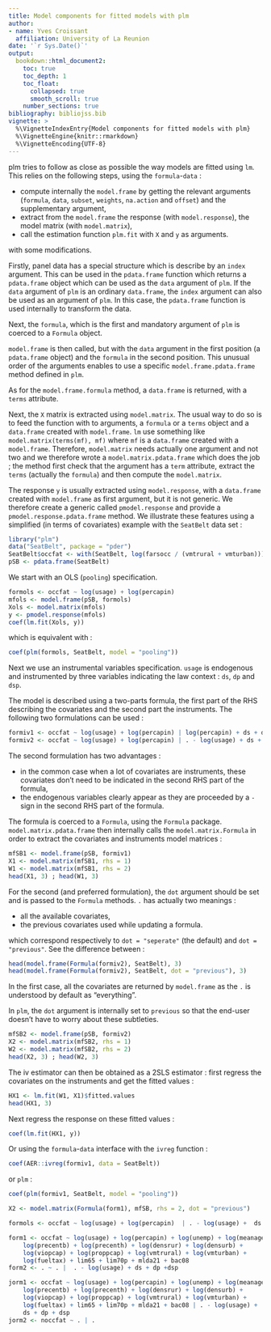 ---
title: Model components for fitted models with plm
author:
- name: Yves Croissant
  affiliation: University of La Reunion
date: '`r Sys.Date()`'
output:
  bookdown::html_document2:
    toc: true
    toc_depth: 1
    toc_float:
      collapsed: true
      smooth_scroll: true
    number_sections: true
bibliography: bibliojss.bib
vignette: >
  %\VignetteIndexEntry{Model components for fitted models with plm}
  %\VignetteEngine{knitr::rmarkdown}
  %\VignetteEncoding{UTF-8}
---

plm tries to follow as close as possible the way models are fitted
using `lm`. This relies on the following steps, using the
`formula`-`data` :

- compute internally the `model.frame` by getting the relevant
  arguments (`formula`, `data`, `subset`, `weights`, `na.action` and
  `offset`) and the supplementary argument,
- extract from the `model.frame` the response (with `model.response`),
  the model matrix (with `model.matrix`),
- call the estimation function `plm.fit` with `X` and `y` as arguments.

with some modifications.

Firstly, panel data has a special structure which is describe by an
`index` argument. This can be used in the `pdata.frame` function which
returns a `pdata.frame` object which can be used as the `data`
argument of `plm`. If the `data` argument of `plm` is an ordinary
`data.frame`, the `index` argument can also be used as an argument of
`plm`. In this case, the `pdata.frame` function is used internally to
transform the data. 

Next, the `formula`, which is the first and mandatory argument of
`plm` is coerced to a `Formula` object. 

`model.frame` is then called, but with the `data` argument in the
first position (a `pdata.frame` object) and the `formula` in the
second position. This unusual order of the arguments enables to use a
specific `model.frame.pdata.frame` method defined in `plm`.

As for the `model.frame.formula` method, a `data.frame` is returned,
with a `terms` attribute. 

Next, the `X` matrix is extracted using `model.matrix`. The usual way
to do so is to feed the function with to arguments, a `formula` or a
`terms` object and a `data.frame` created with `model.frame`. `lm` use
something like `model.matrix(terms(mf), mf)` where `mf` is a
`data.frame` created with a `model.frame`. Therefore, `model.matrix`
needs actually one argument and not two and we therefore wrote a
`model.matrix.pdata.frame` which does the job ; the method first check
that the argument has a `term` attribute, extract the `terms`
(actually the `formula`) and then compute the `model.matrix`.

The response `y` is usually extracted using `model.response`, with a
`data.frame` created with `model.frame` as first argument, but it is
not generic. We therefore create a generic called `pmodel.response`
and provide a `pmodel.response.pdata.frame` method. We illustrate
these features using a simplified (in terms of covariates) example
with the `SeatBelt` data set :

```{r }
library("plm")
data("SeatBelt", package = "pder")
SeatBelt$occfat <- with(SeatBelt, log(farsocc / (vmtrural + vmturban)))
pSB <- pdata.frame(SeatBelt)
```

We start with an OLS (`pooling`) specification. 


```{r }
formols <- occfat ~ log(usage) + log(percapin)
mfols <- model.frame(pSB, formols)
Xols <- model.matrix(mfols)
y <- pmodel.response(mfols)
coef(lm.fit(Xols, y))
```

which is equivalent with :

```{r }
coef(plm(formols, SeatBelt, model = "pooling"))
```

Next we use an instrumental variables specification. `usage` is
endogenous and instrumented by three variables indicating the law
context : `ds`, `dp` and `dsp`. 

The model is described using a two-parts formula, the first part of
the RHS describing the covariates and the second part the
instruments. The following two formulations can be used :


```{r }
formiv1 <- occfat ~ log(usage) + log(percapin) | log(percapin) + ds + dp + dsp
formiv2 <- occfat ~ log(usage) + log(percapin) | . - log(usage) + ds + dp + dsp
```
The second formulation has two advantages :

- in the common case when a lot of covariates are instruments, these
  covariates don't need to be indicated in the second RHS part of the
  formula,
- the endogenous variables clearly appear as they are proceeded by a
  `-` sign in the second RHS part of the formula.

The formula is coerced to a `Formula`, using the `Formula`
package. `model.matrix.pdata.frame` then internally calls the
`model.matrix.Formula` in order to extract the covariates and
instruments model matrices :


```{r }
mfSB1 <- model.frame(pSB, formiv1)
X1 <- model.matrix(mfSB1, rhs = 1)
W1 <- model.matrix(mfSB1, rhs = 2)
head(X1, 3) ; head(W1, 3)
```
For the second (and preferred formulation), the `dot` argument should
be set and is passed to the `Formula` methods. `.` has actually two
meanings : 

- all the available covariates,
- the previous covariates used while updating a formula.

which correspond respectively to `dot = "seperate"` (the default) and
`dot = "previous"`. See the difference between :


```{r }
head(model.frame(Formula(formiv2), SeatBelt), 3)
head(model.frame(Formula(formiv2), SeatBelt, dot = "previous"), 3)
```
In the first case, all the covariates are returned by `model.frame` as
the `.` is understood by default as "everything".

In `plm`, the `dot` argument is internally set to
`previous` so that the end-user doesn't have to worry about these
subtleties. 

```{r }
mfSB2 <- model.frame(pSB, formiv2)
X2 <- model.matrix(mfSB2, rhs = 1)
W2 <- model.matrix(mfSB2, rhs = 2)
head(X2, 3) ; head(W2, 3)
```
The iv estimator can then be obtained as a 2SLS estimator : first
regress the covariates on the instruments and get the fitted values :


```{r }
HX1 <- lm.fit(W1, X1)$fitted.values
head(HX1, 3)
```
Next regress the response on these fitted values :

```{r }
coef(lm.fit(HX1, y))
```

Or using the `formula`-`data` interface with the `ivreg` function :

```{r }
coef(AER::ivreg(formiv1, data = SeatBelt))
```

or `plm` :


```{r }
coef(plm(formiv1, SeatBelt, model = "pooling"))
```

```{r eval = FALSE, include = FALSE}
X2 <- model.matrix(Formula(form1), mfSB, rhs = 2, dot = "previous")

formols <- occfat ~ log(usage) + log(percapin)  | . - log(usage) +  ds + dp + dsp

form1 <- occfat ~ log(usage) + log(percapin) + log(unemp) + log(meanage) + 
    log(precentb) + log(precenth) + log(densrur) + log(densurb) + 
    log(viopcap) + log(proppcap) + log(vmtrural) + log(vmturban) + 
    log(fueltax) + lim65 + lim70p + mlda21 + bac08
form2 <- . ~ . |  . - log(usage) + ds + dp +dsp

jorm1 <- occfat ~ log(usage) + log(percapin) + log(unemp) + log(meanage) + 
    log(precentb) + log(precenth) + log(densrur) + log(densurb) + 
    log(viopcap) + log(proppcap) + log(vmtrural) + log(vmturban) + 
    log(fueltax) + lim65 + lim70p + mlda21 + bac08 | . - log(usage) + 
    ds + dp + dsp
jorm2 <- noccfat ~ . | .
```
